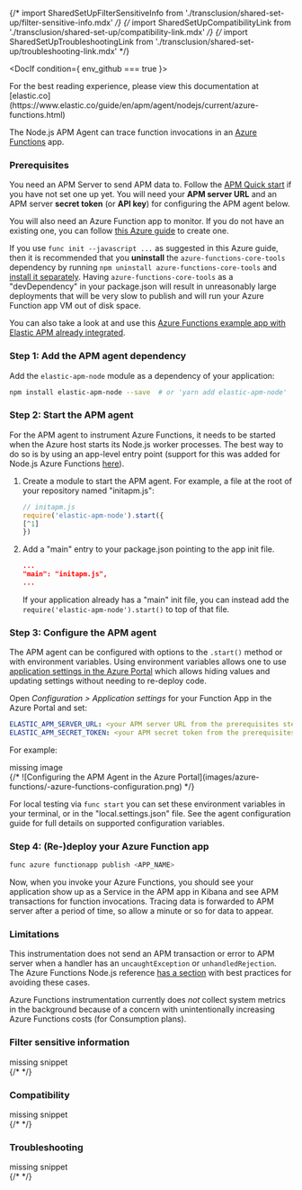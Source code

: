 

{/* import SharedSetUpFilterSensitiveInfo from './transclusion/shared-set-up/filter-sensitive-info.mdx' */}
{/* import SharedSetUpCompatibilityLink from './transclusion/shared-set-up/compatibility-link.mdx' */}
{/* import SharedSetUpTroubleshootingLink from './transclusion/shared-set-up/troubleshooting-link.mdx' */}


<div id="azure-functions"></div>


<DocIf condition={ env_github === true }>

<DocCallOut title="Note">
For the best reading experience,
please view this documentation at [elastic.co](https://www.elastic.co/guide/en/apm/agent/nodejs/current/azure-functions.html)
</DocCallOut>

</DocIf>

The Node.js APM Agent can trace function invocations in an [Azure Functions](https://learn.microsoft.com/en-us/azure/azure-functions/) app.

<div id="azure-functions-prerequisites"></div>

### Prerequisites

You need an APM Server to send APM data to. Follow the
[APM Quick start](((apm-guide-ref))/apm-quick-start.html) if you have not set one up
yet. You will need your **APM server URL** and an APM server **secret token** (or
**API key**) for configuring the APM agent below.

You will also need an Azure Function app to monitor. If you do not have an
existing one, you can follow [this Azure guide](https://learn.microsoft.com/en-us/azure/azure-functions/create-first-function-cli-node#create-supporting-azure-resources-for-your-function)
to create one.

<DocCallOut title="Important" color="warning">

If you use `func init --javascript ...` as suggested in this Azure guide,
then it is recommended that you **uninstall** the `azure-functions-core-tools`
dependency by running `npm uninstall azure-functions-core-tools` and
[install it separately](https://github.com/Azure/azure-functions-core-tools#installing).
Having `azure-functions-core-tools` as a "devDependency" in your package.json
will result in unreasonably large deployments that will be very slow to publish
and will run your Azure Function app VM out of disk space.

</DocCallOut>

You can also take a look at and use this [Azure Functions example app with Elastic APM already integrated](https://github.com/elastic/apm-agent-nodejs/tree/main/examples/an-azure-function-app/).

<div id="azure-functions-setup"></div>

### Step 1: Add the APM agent dependency

Add the `elastic-apm-node` module as a dependency of your application:

```bash
npm install elastic-apm-node --save  # or 'yarn add elastic-apm-node'
```

### Step 2: Start the APM agent

For the APM agent to instrument Azure Functions, it needs to be started when the
Azure host starts its Node.js worker processes. The best way to do so is by
using an app-level entry point (support for this was added for Node.js Azure
Functions [here](https://github.com/Azure/azure-functions-nodejs-worker/issues/537)).

1. Create a module to start the APM agent. For example, a file at the root of your repository named "initapm.js":

    ```javascript
    // initapm.js
    require('elastic-apm-node').start({
    [^1]
    })
    ```
    [^1]: Optional <DocLink id="serverlessObservabilityApmAgentsNodejsConfigure">configuration options</DocLink> can be added here.

1. Add a "main" entry to your package.json pointing to the app init file.

    ```json
    ...
    "main": "initapm.js",
    ...
    ```

    If your application already has a "main" init file, you can instead add the
    `require('elastic-apm-node').start()` to top of that file.

### Step 3: Configure the APM agent

The APM agent can be <DocLink id="serverlessObservabilityApmAgentsNodejsConfigure">configured</DocLink> with options to the
`.start()` method or with environment variables. Using environment variables
allows one to use [application settings in the Azure Portal](https://learn.microsoft.com/en-us/azure/azure-functions/functions-how-to-use-azure-function-app-settings?tabs=portal#settings) which allows hiding values and updating settings
without needing to re-deploy code.

Open _Configuration > Application settings_ for your Function App in the Azure Portal
and set:

```yaml
ELASTIC_APM_SERVER_URL: <your APM server URL from the prerequisites step>
ELASTIC_APM_SECRET_TOKEN: <your APM secret token from the prerequisites step>
```

For example:

<div style={{ backgroundColor: "#F1F4FA", width: "100%", height: "250px", textAlign: "center", paddingTop: "110px", marginBottom: "20px" }}><DocIcon type="image" title="missing image"/> missing image</div>
{/* ![Configuring the APM Agent in the Azure Portal](images/azure-functions/-azure-functions-configuration.png) */}

For local testing via `func start` you can set these environment variables in
your terminal, or in the "local.settings.json" file. See the
<DocLink id="serverlessObservabilityApmAgentsNodejsConfigure">agent configuration guide</DocLink> for full details on supported
configuration variables.

### Step 4: (Re-)deploy your Azure Function app

```bash
func azure functionapp publish <APP_NAME>
```

Now, when you invoke your Azure Functions, you should see your application
show up as a Service in the APM app in Kibana and see APM transactions for
function invocations.  Tracing data is forwarded to APM server after a period
of time, so allow a minute or so for data to appear.

<div id="azure-functions-limitations"></div>

### Limitations

This instrumentation does not send an APM transaction or error to APM server when
a handler has an `uncaughtException` or `unhandledRejection`.
The Azure Functions Node.js reference [has a section](https://learn.microsoft.com/en-ca/azure/azure-functions/functions-reference-node#use-async-and-await) with best practices for avoiding these cases.

Azure Functions instrumentation currently does _not_ collect system metrics in
the background because of a concern with unintentionally increasing Azure
Functions costs (for Consumption plans).

<div id="azure-functions-filter-sensitive-information"></div>

### Filter sensitive information

<div style={{ backgroundColor: "#F1F4FA", width: "100%", height: "250px", textAlign: "center", paddingTop: "110px", marginBottom: "20px" }}><DocIcon type="documents" title="missing snippet"/> missing snippet</div>
{/* <SharedSetUpFilterSensitiveInfo  /> */}


<div id="azure-functions-compatibility"></div>

### Compatibility

<div style={{ backgroundColor: "#F1F4FA", width: "100%", height: "250px", textAlign: "center", paddingTop: "110px", marginBottom: "20px" }}><DocIcon type="documents" title="missing snippet"/> missing snippet</div>
{/* <SharedSetUpCompatibilityLink  /> */}


<div id="azure-functions-troubleshooting"></div>

### Troubleshooting

<div style={{ backgroundColor: "#F1F4FA", width: "100%", height: "250px", textAlign: "center", paddingTop: "110px", marginBottom: "20px" }}><DocIcon type="documents" title="missing snippet"/> missing snippet</div>
{/* <SharedSetUpTroubleshootingLink  /> */}

